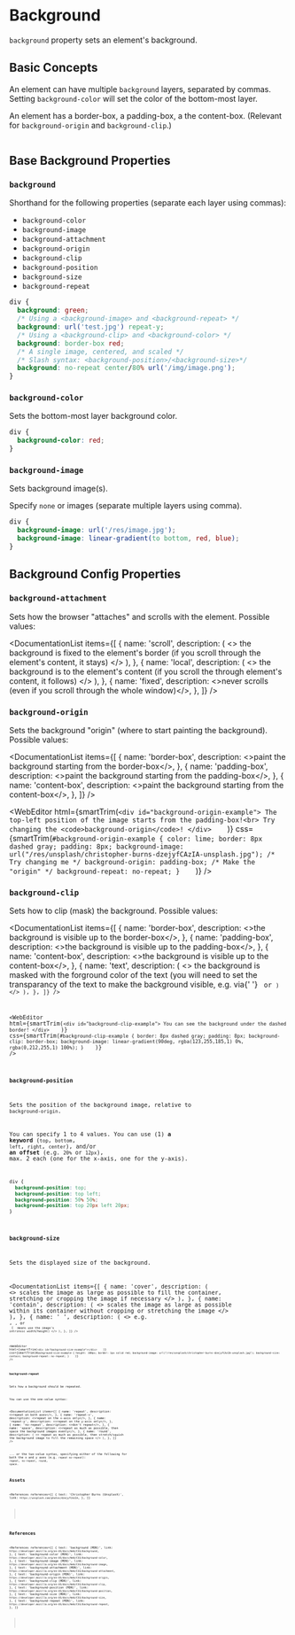 
# Background

`background` property sets an element's background.

## Basic Concepts

An element can have multiple `background` layers, separated by commas.
Setting `background-color` will set the color of the bottom-most layer.

An element has a border-box, a padding-box, a the content-box.
(Relevant for `background-origin` and `background-clip`.)

<Image path="/res/web/css/box-model.png" caption="Illustration of CSS Box model" />

## Base Background Properties

### `background`

Shorthand for the following properties (separate each layer using commas):

- `background-color`
- `background-image`
- `background-attachment`
- `background-origin`
- `background-clip`
- `background-position`
- `background-size`
- `background-repeat`

```css
div {
  background: green;
  /* Using a <background-image> and <background-repeat> */
  background: url('test.jpg') repeat-y;
  /* Using a <background-clip> and <background-color> */
  background: border-box red;
  /* A single image, centered, and scaled */
  /* Slash syntax: <background-position>/<background-size>*/
  background: no-repeat center/80% url('/img/image.png');
}
```

### `background-color`

Sets the bottom-most layer background color.

```css
div {
  background-color: red;
}
```

### `background-image`

Sets background image(s).

Specify `none` or images (separate multiple layers using comma).

```css
div {
  background-image: url('/res/image.jpg');
  background-image: linear-gradient(to bottom, red, blue);
}
```

## Background Config Properties

### `background-attachment`

Sets how the browser "attaches" and scrolls with the element.
Possible values:

<DocumentationList
  items={[
    {
      name: 'scroll',
      description: (
        <>
          the background is fixed to the element's border (if you scroll through the element's
          content, it stays)
        </>
      ),
    },
    {
      name: 'local',
      description: (
        <>
          the background is to the element's content (if you scroll the through element's content,
          it follows)
        </>
      ),
    },
    {
      name: 'fixed',
      description: <>never scrolls (even if you scroll through the whole window)</>,
    },
  ]}
/>

### `background-origin`

Sets the background "origin" (where to start painting the background).
Possible values:

<DocumentationList
  items={[
    {
      name: 'border-box',
      description: <>paint the background starting from the border-box</>,
    },
    {
      name: 'padding-box',
      description: <>paint the background starting from the padding-box</>,
    },
    {
      name: 'content-box',
      description: <>paint the background starting from the content-box</>,
    },
  ]}
/>

<WebEditor
  html={smartTrim(`
    <div id="background-origin-example">
      The top-left position of the image starts from the padding-box!<br>
      Try changing the <code>background-origin</code>!
    </div>    
  `)}
  css={smartTrim(`
    #background-origin-example {
      color: lime;
      border: 8px dashed gray;
      padding: 8px;
      background-image: url("/res/unsplash/christopher-burns-dzejyfCAzIA-unsplash.jpg");
      /* Try changing me */
      background-origin: padding-box;
      /* Make the "origin" */
      background-repeat: no-repeat;
    }    
  `)}
/>

### `background-clip`

Sets how to clip (mask) the background. Possible values:

<DocumentationList
  items={[
    {
      name: 'border-box',
      description: <>the background is visible up to the border-box</>,
    },
    {
      name: 'padding-box',
      description: <>the background is visible up to the padding-box</>,
    },
    {
      name: 'content-box',
      description: <>the background is visible up to the content-box</>,
    },
    {
      name: 'text',
      description: (
        <>
          the background is masked with the forground color of the text (you will need to set the
          transparancy of the text to make the background visible, e.g. via{' '}
          <Code str="color: transparent" /> or <Code str="color: rgba(...)" />)
        </>
      ),
    },
  ]}
/>

<WebEditor
  html={smartTrim(`
    <div id="background-clip-example">
      You can see the background under the dashed border!
    </div>    
  `)}
  css={smartTrim(`
    #background-clip-example {
      border: 8px dashed gray;
      padding: 8px;
      background-clip: border-box;
      background-image: linear-gradient(90deg, rgba(123,255,185,1) 0%, rgba(0,212,255,1) 100%);
    }    
  `)}
/>

### `background-position`

Sets the position of the background image, relative to `background-origin`.

You can specify 1 to 4 values. You can use (1) **a keyword** (`top`, `bottom`, `left`, `right`, `center`),
and/or **an offset** (e.g. `20%` or `12px`), max. 2 each (one for the x-axis, one for the y-axis).

```css
div {
  background-position: top;
  background-position: top left;
  background-position: 50% 50%;
  background-position: top 20px left 20px;
}
```

### `background-size`

Sets the displayed size of the background.

<DocumentationList
  items={[
    {
      name: 'cover',
      description: (
        <>
          scales the image as large as possible to fill the container, stretching or cropping the
          image if necessary
        </>
      ),
    },
    {
      name: 'contain',
      description: (
        <>
          scales the image as large as possible within its container without cropping or stretching
          the image
        </>
      ),
    },
    {
      name: '<width> <height>',
      description: (
        <>
          e.g. <Code str="auto auto" />, <Code str="auto 20px" />, or <Code str="50% 50%" /> (
          <Code str="auto" /> means use the image's intrinsic width/height)
        </>
      ),
    },
  ]}
/>

<WebEditor
  html={smartTrim(`
    <div id="background-size-example"></div>    
  `)}
  css={smartTrim(`
    #background-size-example {
      height: 100px;
      border: 1px solid red;
      background-image: url("/res/unsplash/christopher-burns-dzejyfCAzIA-unsplash.jpg");
      background-size: contain;
      background-repeat: no-repeat;
    }    
  `)}
/>

### `background-repeat`

Sets how a background should be repeated.

You can use the one-value syntax:

<DocumentationList
  items={[
    {
      name: 'repeat',
      description: <>repeat on both axes</>,
    },
    {
      name: 'repeat-x',
      description: <>repeat on the x-axis only</>,
    },
    {
      name: 'repeat-y',
      description: <>repeat on the y-axis only</>,
    },
    {
      name: 'no-repeat',
      description: <>don't repeat</>,
    },
    {
      name: 'space',
      description: <>repeat as much as possible, then space the background images evenly</>,
    },
    {
      name: 'round',
      description: (
        <>
          repeat as much as possible, then stretch/squish the background image to fill the remaining
          space
        </>
      ),
    },
  ]}
/>

... or the two-value syntax, specifying either of the following for both the x and y axes (e.g. `repeat no-repeat`): `repeat`, `no-repeat`, `round`, `space`.

## Assets

<References
  references={[
    {
      text: 'Christopher Burns (Unsplash)',
      link: `https://unsplash.com/photos/dzejyfCAzIA`,
    },
  ]}
></References>

## References

<References
  references={[
    {
      text: 'background (MDN)',
      link: `https://developer.mozilla.org/en-US/docs/Web/CSS/background`,
    },
    {
      text: 'background-color (MDN)',
      link: `https://developer.mozilla.org/en-US/docs/Web/CSS/background-color`,
    },
    {
      text: 'background-image (MDN)',
      link: `https://developer.mozilla.org/en-US/docs/Web/CSS/background-image`,
    },
    {
      text: 'background-attachment (MDN)',
      link: `https://developer.mozilla.org/en-US/docs/Web/CSS/background-attachment`,
    },
    {
      text: 'background-origin (MDN)',
      link: `https://developer.mozilla.org/en-US/docs/Web/CSS/background-origin`,
    },
    {
      text: 'background-clip (MDN)',
      link: `https://developer.mozilla.org/en-US/docs/Web/CSS/background-clip`,
    },
    {
      text: 'background-position (MDN)',
      link: `https://developer.mozilla.org/en-US/docs/Web/CSS/background-position`,
    },
    {
      text: 'background-size (MDN)',
      link: `https://developer.mozilla.org/en-US/docs/Web/CSS/background-size`,
    },
    {
      text: 'background-repeat (MDN)',
      link: `https://developer.mozilla.org/en-US/docs/Web/CSS/background-repeat`,
    },
  ]}
></References>
